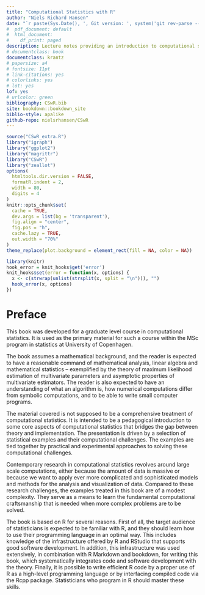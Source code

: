 ```yaml
--- 
title: "Computational Statistics with R"
author: "Niels Richard Hansen"
date: "`r paste(Sys.Date(), ', Git version: ', system('git rev-parse --short HEAD', intern = TRUE), sep = '')`"
#  pdf_document: default
#  html_document:
#    df_print: paged
description: Lecture notes providing an introduction to computational statistics using the R programming language.
# documentclass: book
documentclass: krantz
# papersize: a4
# fontsize: 11pt
# link-citations: yes
# colorlinks: yes
# lot: yes
lof: yes
# urlcolor: green
bibliography: CSwR.bib
site: bookdown::bookdown_site
biblio-style: apalike
github-repo: nielsrhansen/CSwR
---
```


```r
source("CSwR_extra.R")
library("igraph")
library("ggplot2")
library("magrittr")
library("CSwR")
library("zeallot")
options(
  htmltools.dir.version = FALSE, 
  formatR.indent = 2, 
  width = 80, 
  digits = 4
)
knitr::opts_chunk$set(
  cache = TRUE, 
  dev.args = list(bg = 'transparent'), 
  fig.align = "center", 
  fig.pos = "h", 
  cache.lazy = TRUE,
  out.width = "70%"
)
theme_replace(plot.background = element_rect(fill = NA, color = NA))
```

```r
library(knitr)
hook_error = knit_hooks$get('error')
knit_hooks$set(error = function(x, options) {
  x <- c(strwrap(unlist(strsplit(x, split = "\n"))), "")
  hook_error(x, options)
})
```


# Preface {-}

This book was developed for a graduate level course in computational 
statistics. It is used as the primary material for such a course within the MSc
program in statistics at University of Copenhagen. 

The book assumes a mathematical background, and the reader is
expected to have a reasonable command of mathematical analysis, linear 
algebra and mathematical statistics -- exemplified by the 
theory of maximum likelihood 
estimation of multivariate parameters and asymptotic properties of multivariate
estimators. The reader is also expected to have an understanding of what 
an algorithm is, how numerical computations differ from symbolic computations, 
and to be able to write small computer programs. 

The material covered is not supposed to be a comprehensive treatment of 
computational statistics. It is intended to be a pedagogical introduction to 
some core aspects of computational statistics that bridges the gap between 
theory and implementation. The presentation is driven by a selection of 
statistical examples and their computational challenges. The examples are 
tied together by practical and experimental approaches to solving these 
computational challenges. 

Contemporary research in computational statistics revolves around 
large scale computations, either because the amount of data is massive or 
because we want to apply ever more complicated and sophisticated models 
and methods for the analysis and visualization of data. Compared to these 
research challenges, the examples treated in this book are of a modest 
complexity. They serve as a means to learn the fundamental computational 
craftsmanship that is needed when more complex problems are to be solved. 

The book is based on R for several reasons. First of all,
the target audience of statisticians is expected to be familiar with R, and 
they should learn how to use their programming language in an optimal way. 
This includes knowledge of the infrastructure offered by R and RStudio that 
supports good software development. In addition, this infrastructure was used extensively, in combination with R Markdown and bookdown, for writing 
this book, which systematically 
integrates code and software development with the theory. Finally, it is possible 
to write efficient R code by a proper use of R as a high-level programming 
language or by interfacing compiled code via the Rcpp package. Statisticians who 
program in R should master these skills.











